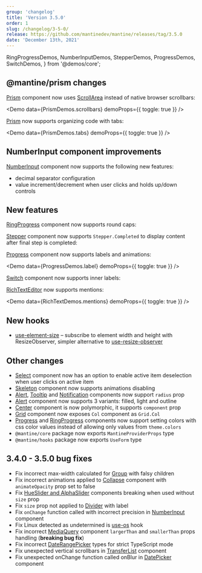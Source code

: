 ```yaml
---
group: 'changelog'
title: 'Version 3.5.0'
order: 1
slug: /changelog/3-5-0/
release: https://github.com/mantinedev/mantine/releases/tag/3.5.0
date: 'December 13th, 2021'
---
```


  RingProgressDemos,
  NumberInputDemos,
  StepperDemos,
  ProgressDemos,
  SwitchDemos,
} from '@demos/core';

## @mantine/prism changes

[Prism](https://mantine.dev/others/prism/) component now uses [ScrollArea](https://mantine.dev/core/scroll-area/) instead of native browser scrollbars:

<Demo data={PrismDemos.scrollbars} demoProps={{ toggle: true }} />

[Prism](https://mantine.dev/others/prism/) now supports organizing code with tabs:

<Demo data={PrismDemos.tabs} demoProps={{ toggle: true }} />

## NumberInput component improvements

[NumberInput](https://mantine.dev/core/number-input/) component now supports the following new features:

- decimal separator configuration
- value increment/decrement when user clicks and holds up/down controls

<Demo data={NumberInputDemos.decimalSeparator} />

<Demo data={NumberInputDemos.hold} />

## New features

[RingProgress](https://mantine.dev/core/ring-progress/) component now supports round caps:

<Demo data={RingProgressDemos.configurator} />

[Stepper](https://mantine.dev/core/stepper/) component now supports `Stepper.Completed` to display content after final step is completed:

<Demo data={StepperDemos.usage} />

[Progress](https://mantine.dev/core/progress/) component now supports labels and animations:

<Demo data={ProgressDemos.label} demoProps={{ toggle: true }} />

<Demo data={ProgressDemos.animations} />

[Switch](https://mantine.dev/core/switch/) component now supports inner labels:

<Demo data={SwitchDemos.labels} />

[RichTextEditor](https://mantine.dev/others/rte/) now supports mentions:

<Demo data={RichTextDemos.mentions} demoProps={{ toggle: true }} />

## New hooks

- [use-element-size](https://mantine.dev/hooks/use-element-size/) – subscribe to element width and height with ResizeObserver, simpler alternative to [use-resize-observer](https://mantine.dev/hooks/use-resize-observer/)

## Other changes

- [Select](https://mantine.dev/core/select/) component now has an option to enable active item deselection when user clicks on active item
- [Skeleton](https://mantine.dev/core/skeleton/) component now supports animations disabling
- [Alert](https://mantine.dev/core/alert/), [Tooltip](https://mantine.dev/core/tooltip) and [Notification](https://mantine.dev/core/notification/) components now support `radius` prop
- [Alert](https://mantine.dev/core/alert) component now supports 3 variants: filled, light and outline
- [Center](https://mantine.dev/core/center/) component is now polymorphic, it supports `component` prop
- [Grid](https://mantine.dev/core/grid/) component now exposes `Col` component as `Grid.Col`
- [Progress](https://mantine.dev/core/progress/) and [RingProgress](https://mantine.dev/core/ring-progress/) components now support setting colors with css color values instead of allowing only values from `theme.colors`
- `@mantine/core` package now exports `MantineProviderProps` type
- `@mantine/hooks` package now exports `UseForm` type

## 3.4.0 - 3.5.0 bug fixes

- Fix incorrect max-width calculated for [Group](https://mantine.dev/core/group/) with falsy children
- Fix incorrect animations applied to [Collapse](https://mantine.dev/core/collapse/) component with `animateOpacity` prop set to false
- Fix [HueSlider and AlphaSlider](https://mantine.dev/core/color-picker/) components breaking when used without `size` prop
- Fix `size` prop not applied to [Divider](https://mantine.dev/core/divider/) with label
- Fix `onChange` function called with incorrect precision in [NumberInput](https://mantine.dev/core/number-input/) component
- Fix Linux detected as undetermined is [use-os](https://mantine.dev/hooks/use-os/) hook
- Fix incorrect [MediaQuery](https://mantine.dev/core/media-query/) component `largerThan` and `smallerThan` props handling (**breaking bug fix**)
- Fix incorrect [DateRangePicker](https://mantine.dev/dates/date-range-picker/) types for strict TypeScript mode
- Fix unexpected vertical scrollbars in [TransferList](https://mantine.dev/core/transfer-list/) component
- Fix unexpected onChange function called onBlur in [DatePicker](https://mantine.dev/dates/date-picker/) component
